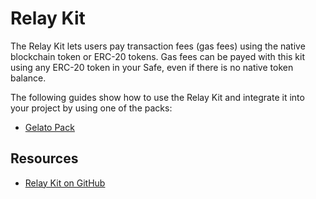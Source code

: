 
# Relay Kit

The Relay Kit lets users pay transaction fees (gas fees) using the native blockchain token or ERC-20 tokens. Gas fees can be payed with this kit using any ERC-20 token in your Safe, even if there is no native token balance.

<Grid item mt={3}>
  <CustomCard
    title={'@safe-global/relay-kit'}
    description={''}
    url={'https://www.npmjs.com/package/@safe-global/relay-kit'}
  />
</Grid>

The following guides show how to use the Relay Kit and integrate it into your project by using one of the packs:
- [Gelato Pack](./relay-kit/guides/gelato-relay.md)

## Resources
- [Relay Kit on GitHub](https://github.com/safe-global/safe-core-sdk/tree/main/packages/relay-kit)
